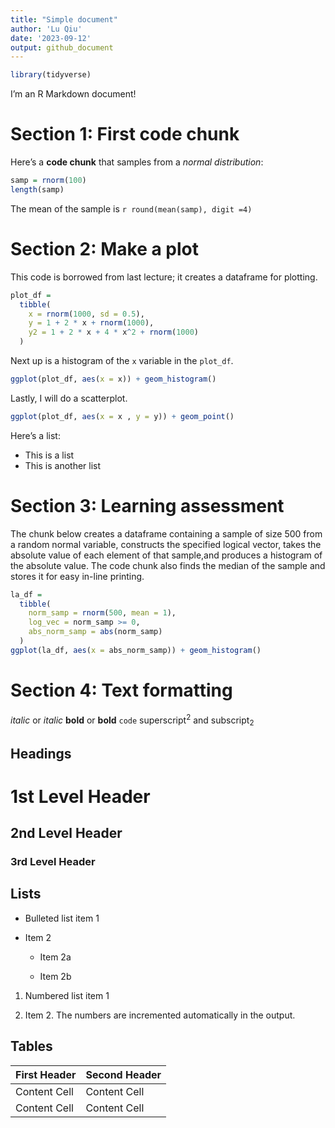```yaml
---
title: "Simple document"
author: 'Lu Qiu'
date: '2023-09-12'
output: github_document
---
```



```r
library(tidyverse)
```


I'm an R Markdown document! 

# Section 1: First code chunk

Here's a **code chunk** that samples from 
a _normal distribution_:

```r
samp = rnorm(100)
length(samp)
```
The mean of the sample is `r round(mean(samp), digit =4)`

# Section 2: Make a plot

This code is borrowed from last lecture; it creates a dataframe for plotting.

```r
plot_df = 
  tibble(
    x = rnorm(1000, sd = 0.5),
    y = 1 + 2 * x + rnorm(1000),
    y2 = 1 + 2 * x + 4 * x^2 + rnorm(1000)
  )
```


Next up is a histogram of the `x` variable in the `plot_df`.

```r
ggplot(plot_df, aes(x = x)) + geom_histogram()
```

Lastly, I will do a scatterplot.

```r
ggplot(plot_df, aes(x = x , y = y)) + geom_point()
```
Here's a list:

* This is a list
* This is another list

# Section 3: Learning assessment

The chunk below creates a dataframe containing a sample of size 500 from a  random normal variable, constructs the specified logical vector, takes the absolute value of each element of that sample,and produces a histogram of the absolute value. The code chunk also finds the median of the sample and stores it for easy in-line printing.

```r
la_df = 
  tibble(
    norm_samp = rnorm(500, mean = 1),
    log_vec = norm_samp >= 0,
    abs_norm_samp = abs(norm_samp)
  )
ggplot(la_df, aes(x = abs_norm_samp)) + geom_histogram()

```

# Section 4: Text formatting 


*italic*  or  _italic_
**bold**  or  __bold__
`code`
superscript^2^ and subscript~2~


Headings
------------------------------------------------------------

# 1st Level Header

## 2nd Level Header

### 3rd Level Header


Lists
------------------------------------------------------------

*   Bulleted list item 1

*   Item 2

    * Item 2a

    * Item 2b

1.  Numbered list item 1

1.  Item 2. The numbers are incremented automatically in the output.


Tables 
------------------------------------------------------------

First Header  | Second Header
------------- | -------------
Content Cell  | Content Cell
Content Cell  | Content Cell




